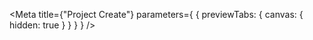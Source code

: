 
<Meta
  title={"Project Create"}
  parameters={
    {
      previewTabs: {
        canvas: {
          hidden: true
        }
      }
    }
  }
/>

<ProjectCreateFunctionRootIndex />
